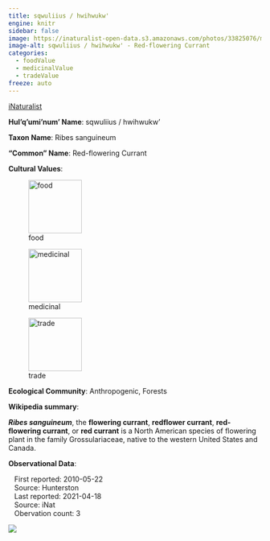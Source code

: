```yaml
---
title: sqwuliius / hwihwukw'
engine: knitr
sidebar: false
image: https://inaturalist-open-data.s3.amazonaws.com/photos/33825076/medium.jpg
image-alt: sqwuliius / hwihwukw' - Red-flowering Currant
categories:
  - foodValue
  - medicinalValue
  - tradeValue
freeze: auto
---
```


<div role="img" class="imerss-photo" style="background-image: url(https://inaturalist-open-data.s3.amazonaws.com/photos/33825076/medium.jpg)" 
 alt="sqwuliius / hwihwukw' - Red-flowering Currant">
 <a href="https://www.inaturalist.org/taxa/53435" target="_blank" class="taxonDisplay-iNat-extern">iNaturalist<span class="external-link"></span></a>
</div>

**Hul'q'umi'num' Name**: sqwuliius / hwihwukw'



**Taxon Name**: Ribes sanguineum

**"Common" Name**: Red-flowering Currant

**Cultural Values**:

:::{layout-nrow=1}
![food](/files/food.svg){width=106px}

![medicinal](/files/medicinal.svg){width=106px}

![trade](/files/trade.svg){width=106px}
:::

**Ecological Community**: Anthropogenic, Forests

**Wikipedia summary**:
<p class="mw-empty-elt">
</p>

<p><i><b>Ribes sanguineum</b></i>, the <b>flowering currant</b>, <b>redflower currant</b>, <b>red-flowering currant</b>, or <b>red currant</b> is a North American species of flowering plant in the family Grossulariaceae, native to the western United States and Canada.

**Observational Data**:

|    First reported: 2010-05-22

|    Source: Hunterston

|    Last reported: 2021-04-18

|    Source: iNat

|    Obervation count: 3

![](community_dist.png)
